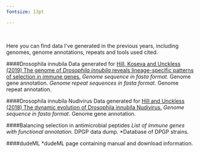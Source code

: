 ```yaml
---
fontsize: 13pt

---
```


\


Here you can find data I've generated in the previous years, including genomes, genome annotations, repeats and tools used cited.


####Drosophila innubila
Data generated for [Hill, Koseva and Unckless (2019) The genome of *Drosophila innubila* reveals lineage-specific patterns of selection in immune
genes.](files/TH_MBE_2019.pdf)
*Genome sequence in fasta format.
*Genome gene annotation.
*Genome repeat sequences in fasta format.
*Genome repeat annotation.


####Drosophila innubila Nudivirus
Data generated for [Hill and Unckless (2018) The dynamic evolution of Drosophila innubila Nudivirus.](files/TH_IGE_2018.pdf)
*Genome sequence in fasta format.
*Genome gene annotation.

####Balancing selection in antimicrobial peptides
*List of immune genes with functional annotation.
*DPGP data dump.
*Database of DPGP strains.

####dudeML
*dudeML page containing manual and download information.